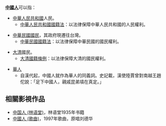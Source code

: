 '''[[中國人|中國人]]'''可以指：

*[[中華人民共和國|中華人民共和國]]人民。
**[[中華人民共和國國籍法|中華人民共和國國籍法]]：以法律保障中華人民共和國的人民權利。

*[[中華民國國民|中華民國國民]]，其政府現遷往台灣。
**[[中華民國國籍法|中華民國國籍法]]：以法律保障中華民國的國民權利。

*[[大清|大清]]國民。
**[[s:大清國籍條例|大清國籍條例]]：以法律保障大清的國民權利。

*[[華人|華人]]
**自漢代起，中國人就作為華人的同義詞。史記載，漢使陸賈曾對南越王趙佗說：「足下中國人，親戚昆弟墳在真定。」

== 相關影視作品 ==
*[[中国人_(林语堂)|中国人 (林语堂)]]，林语堂1935年书籍
*[[中國人_(歌曲)|中國人 (歌曲)]]，1997年歌曲，原唱刘德华

{{Disambig|Cat=三字消歧义}}
